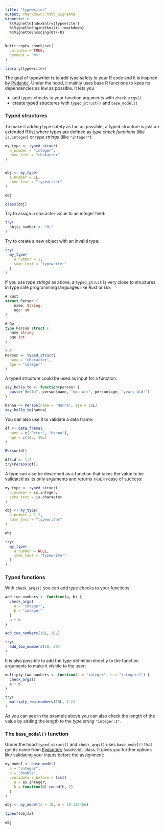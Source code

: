 ```yaml
---
title: "typewriter"
output: rmarkdown::html_vignette
vignette: >
  %\VignetteIndexEntry{typewriter}
  %\VignetteEngine{knitr::rmarkdown}
  %\VignetteEncoding{UTF-8}
---
```


```r
knitr::opts_chunk$set(
  collapse = TRUE,
  comment = "#>"
)
```

```r
library(typewriter)
```

The goal of typewriter is to add type safety to your R code and it is inspired by [Pydantic](https://docs.pydantic.dev/). Under the hood, it mainly uses base R functions to keep its dependencies as low as possible. It lets you

* add types checks to your function arguments with `check_args()`
* create typed structures with `typed_struct()` and `base_model()`

### Typed structures

To make it adding type safety as fun as possible, a typed structure is just an extended R list where types are defined as _type check functions_ (like `is.integer`) or _type strings_ (like `"integer"`):

```r
my_type <- typed_struct(
  a_number = "integer",
  some_text = "character"
)


obj <- my_type(
  a_number = 1L,
  some_text = "typewriter"
)

obj

class(obj)
```

Try to assign a character value to an integer field:

```r
try(
  obj$a_number <- "Hi"
)
```

Try to create a new object with an invalid type:

```r
try(
  my_type(
    a_number = 1,
    some_text = "typewriter"
  )
)
```

If you use _type strings_ as above, a `typed_struct` is very close to structures in type safe programming languages like _Rust_ or _Go_:

```rust
# Rust
struct Person {
    name: String,
    age: u8
}
```

```go
# Go
type Person struct {
  name string
  age int
}
```

```r
# R
Person <- typed_struct(
  name = "character",
  age = "integer"
)
```

A typed structure could be used as input for a function:

```r
say_hello_to <- function(person) {
  paste("Hello", person$name, "you are", person$age, "years old!")
}

hanna <- Person(name = "Hanna", age = 10L)
say_hello_to(hanna)
```

You can also use it to validate a data frame:

```r
df <- data.frame(
  name = c("Peter", "Hanna"),
  age = c(12L, 10L)
)

Person(df)

df$id <- 1:2
try(Person(df))
```

A type can also be described as a function that takes the value to be validated as its only arguments and returns `TRUE` in case of success:

```r
my_type <- typed_struct(
  a_number = is.integer,
  some_text = is.character
)

obj <- my_type(
  a_number = 1:2,
  some_text = "typewriter"
)

obj

try(
  my_type(
    a_number = NULL,
    some_text = "typewriter"
  )
)
```

### Typed functions

With `check_args()` you can add type checks to your functions:

```r
add_two_numbers <- function(a, b) {
  check_args(
    a = "integer",
    b = "integer"
  )
  a + b
}

add_two_numbers(10L, 20L)

try(
  add_two_numbers(10, 20)
)
```

It is also possible to add the type definition directly to the function arguments to make it visible to the user:

```r
multiply_two_numbers <- function(a = "integer", b = "integer:1") {
  check_args()
  a * b
}

try(
  multiply_two_numbers(10L, 1:2)
)
```

As you can see in the example above you can also check the length of the value by adding the length to the _type string_ `"integer:1"`.

### The `base_model()` function

Under the hood `typed_struct()` and `check_args()` uses `base_model()` that got its name from [Pydantic's](https://docs.pydantic.dev/) `BaseModel` class. It gives you further options like validating your inputs before the assignment:

```r
my_model <- base_model(
  a = "integer",
  b = "double",
  .validators_before = list(
    a = as.integer,
    b = function(b) round(b, 2)
  )
)

obj <- my_model(a = 10, b = 20.123456)

typeof(obj$a)

obj
```

